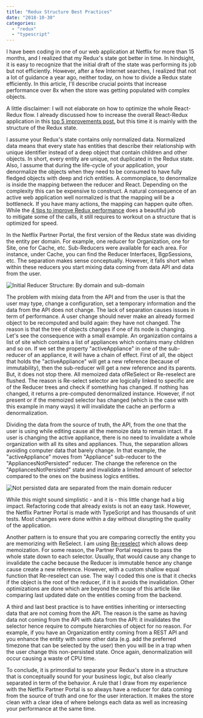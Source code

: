 ```yaml
---
title: "Redux Structure Best Practices"
date: "2018-10-30"
categories: 
  - "redux"
  - "typescript"
---
```


I have been coding in one of our web application at Netflix for more than 15 months, and I realized that my Redux's state got better in time. In hindsight, it is easy to recognize that the initial draft of the state was performing its job but not efficiently. However, after a few Internet searches, I realized that not a lot of guidance a year ago, neither today, on how to divide a Redux state efficiently. In this article, I'll describe crucial points that increase performance over 8x when the store was getting populated with complex objects.

A little disclaimer: I will not elaborate on how to optimize the whole React-Redux flow. I already discussed how to increase the overall React-Redux application in this [top 5 improvements post.](top-5-improvements-that-boost-netflix-partner-portal-website-performance) but this time it is mainly with the structure of the Redux state.

I assume your Redux's state contains only normalized data. Normalized data means that every state has entities that describe their relationship with unique identifier instead of a deep object that contain children and other objects. In short, every entity are unique, not duplicated in the Redux state. Also, I assume that during the life-cycle of your application, your denormalize the objects when they need to be consumed to have fully fledged objects with deep and rich entities. A commonplace, to denormalize is inside the mapping between the reducer and React. Depending on the complexity this can be expensive to construct. A natural consequence of an active web application well normalized is that the mapping will be a bottleneck. If you have many actions, the mapping can happen quite often. While the [4 tips to improve Redux performance](4-features-to-boost-react-redux-performance) does a beautiful job to mitigate some of the calls, it still requires to workout on a structure that is optimized for speed.

In the Netflix Partner Portal, the first version of the Redux state was dividing the entity per domain. For example, one reducer for Organization, one for Site, one for Cache, etc. Sub-Reducers were available for each area. For instance, under Cache, you can find the Reducer Interfaces, BgpSessions, etc. The separation makes sense conceptually. However, it falls short when within these reducers you start mixing data coming from data API and data from the user.

![Initial Reducer Structure: By domain and sub-domain](images/ReducersSeparation.png)



The problem with mixing data from the API and from the user is that the user may type, change a configuration, set a temporary information and the data from the API does not change. The lack of separation causes issues in term of performance. A user change should never make an already formed object to be recomputed and build again: they have not changed. The reason is that the tree of objects changes if one of its node is changing. Let's see the consequence with a small example. An organization contains a list of site which contains a list of appliances which contains many children and so on. If we set the property "activeAppliance" in one of the sub-reducer of an appliance, it will have a chain of effect. First of all, the object that holds the "activeAppliance" will get a new reference (because of immutability), then the sub-reducer will get a new reference and its parents. But, it does not stop there. All memoized data ofReSelect or Re-reselect are flushed. The reason is Re-select selector are logically linked to specific are of the Reducer trees and check if something has changed. If nothing has changed, it returns a pre-computed denormalized instance. However, if not present or if the memoized selector has changed (which is the case with this example in many ways) it will invalidate the cache an perform a denormalization.

Dividing the data from the source of truth, the API, from the one that the user is using while editing cause all the memoize data to remain intact. If a user is changing the active appliance, there is no need to invalidate a whole organization with all its sites and appliances. Thus, the separation allows avoiding computer data that barely change. In that example, the "activeAppliance" moves from "Appliance" sub-reducer to the "AppliancesNotPersisted" reducer. The change the reference on the "AppliancesNotPersisted" state and invalidate a limited amount of selector compared to the ones on the business logics entities.

![Not persisted data are separated from the main domain reducer](images/ReducersSeparation-Page-2.png)

While this might sound simplistic - and it is - this little change had a big impact. Refactoring code that already exists is not an easy task. However, the Netflix Partner Portal is made with TypeScript and has thousands of unit tests. Most changes were done within a day without disrupting the quality of the application.

Another pattern is to ensure that you are comparing correctly the entity you are memorizing with ReSelect. I am using [Re-reselect](https://github.com/toomuchdesign/re-reselect) which allows deep memoization. For some reason, the Partner Portal requires to pass the whole state down to each selector. Usually, that would cause any change to invalidate the cache because the Reducer is immutable hence any change cause create a new reference. However, with a custom shallow equal function that Re-reselect can use. The way I coded this one is that it checks if the object is the root of the reducer, if it is it avoids the invalidation. Other optimizations are done which are beyond the scope of this article like comparing last updated date on the entities coming from the backend.

A third and last best practice is to have entities inheriting or intersecting data that are not coming from the API. The reason is the same as having data not coming from the API with data from the API: it invalidates the selector hence require to compute hierarchies of object for no reason. For example, if you have an Organization entity coming from a REST API and you enhance the entity with some other data (e.g. add the preferred timezone that can be selected by the user) then you will be in a trap when the user change this non-persisted state. Once again, denormalization will occur causing a waste of CPU time.

To conclude, it is primordial to separate your Redux's store in a structure that is conceptually sound for your business logic, but also clearly separated in term of the behavior. A rule that I draw from my experience with the Netflix Partner Portal is so always have a reducer for data coming from the source of truth and one for the user interaction. It makes the store clean with a clear idea of where belongs each data as well as increasing your performance at the same time.
